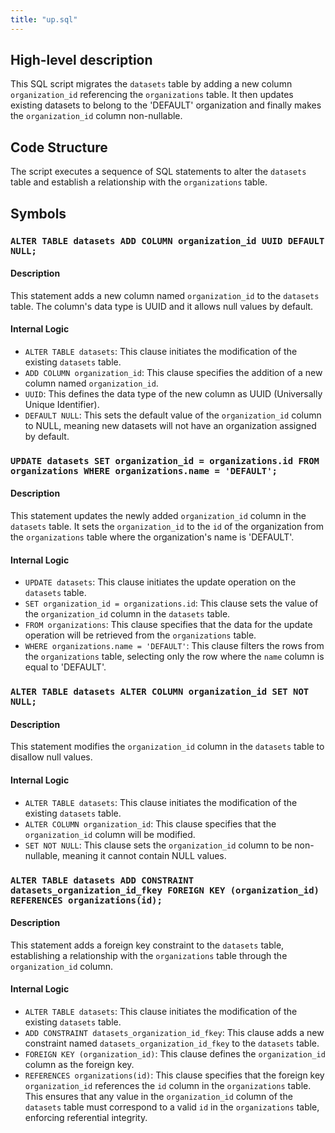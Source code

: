 ```yaml
---
title: "up.sql"
---
```


## High-level description
This SQL script migrates the `datasets` table by adding a new column `organization_id` referencing the `organizations` table. It then updates existing datasets to belong to the 'DEFAULT' organization and finally makes the `organization_id` column non-nullable.

## Code Structure
The script executes a sequence of SQL statements to alter the `datasets` table and establish a relationship with the `organizations` table.

## Symbols

### `ALTER TABLE datasets ADD COLUMN organization_id UUID DEFAULT NULL;`
#### Description
This statement adds a new column named `organization_id` to the `datasets` table. The column's data type is UUID and it allows null values by default.

#### Internal Logic
- `ALTER TABLE datasets`: This clause initiates the modification of the existing `datasets` table.
- `ADD COLUMN organization_id`: This clause specifies the addition of a new column named `organization_id`.
- `UUID`: This defines the data type of the new column as UUID (Universally Unique Identifier).
- `DEFAULT NULL`: This sets the default value of the `organization_id` column to NULL, meaning new datasets will not have an organization assigned by default.

### `UPDATE datasets SET organization_id = organizations.id FROM organizations WHERE organizations.name = 'DEFAULT';`
#### Description
This statement updates the newly added `organization_id` column in the `datasets` table. It sets the `organization_id` to the `id` of the organization from the `organizations` table where the organization's name is 'DEFAULT'.

#### Internal Logic
- `UPDATE datasets`: This clause initiates the update operation on the `datasets` table.
- `SET organization_id = organizations.id`: This clause sets the value of the `organization_id` column in the `datasets` table.
- `FROM organizations`: This clause specifies that the data for the update operation will be retrieved from the `organizations` table.
- `WHERE organizations.name = 'DEFAULT'`: This clause filters the rows from the `organizations` table, selecting only the row where the `name` column is equal to 'DEFAULT'.

### `ALTER TABLE datasets ALTER COLUMN organization_id SET NOT NULL;`
#### Description
This statement modifies the `organization_id` column in the `datasets` table to disallow null values.

#### Internal Logic
- `ALTER TABLE datasets`: This clause initiates the modification of the existing `datasets` table.
- `ALTER COLUMN organization_id`: This clause specifies that the `organization_id` column will be modified.
- `SET NOT NULL`: This clause sets the `organization_id` column to be non-nullable, meaning it cannot contain NULL values.

### `ALTER TABLE datasets ADD CONSTRAINT datasets_organization_id_fkey FOREIGN KEY (organization_id) REFERENCES organizations(id);`
#### Description
This statement adds a foreign key constraint to the `datasets` table, establishing a relationship with the `organizations` table through the `organization_id` column.

#### Internal Logic
- `ALTER TABLE datasets`: This clause initiates the modification of the existing `datasets` table.
- `ADD CONSTRAINT datasets_organization_id_fkey`: This clause adds a new constraint named `datasets_organization_id_fkey` to the `datasets` table.
- `FOREIGN KEY (organization_id)`: This clause defines the `organization_id` column as the foreign key.
- `REFERENCES organizations(id)`: This clause specifies that the foreign key `organization_id` references the `id` column in the `organizations` table. This ensures that any value in the `organization_id` column of the `datasets` table must correspond to a valid `id` in the `organizations` table, enforcing referential integrity.
